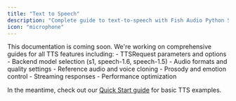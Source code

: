 ```yaml
---
title: "Text to Speech"
description: "Complete guide to text-to-speech with Fish Audio Python SDK"
icon: "microphone"
---
```


<Note>
This documentation is coming soon. We're working on comprehensive guides for all TTS features including:
- TTSRequest parameters and options
- Backend model selection (s1, speech-1.6, speech-1.5)
- Audio formats and quality settings
- Reference audio and voice cloning
- Prosody and emotion control
- Streaming responses
- Performance optimization
</Note>

In the meantime, check out our [Quick Start guide](/developer-platform/sdks/python/quickstart) for basic TTS examples.